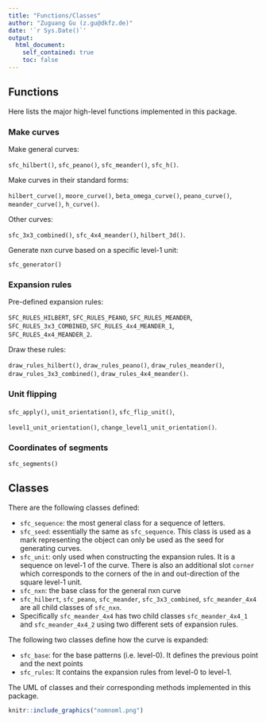 ```yaml
---
title: "Functions/Classes"
author: "Zuguang Gu (z.gu@dkfz.de)"
date: '`r Sys.Date()`'
output: 
  html_document:
    self_contained: true
    toc: false
---
```


## Functions

Here lists the major high-level functions implemented in this package.

### Make curves

Make general curves:

`sfc_hilbert()`, `sfc_peano()`, `sfc_meander()`, `sfc_h()`.

Make curves in their standard forms:

`hilbert_curve()`, `moore_curve()`, `beta_omega_curve()`, `peano_curve()`, `meander_curve()`, 
`h_curve()`.

Other curves:

`sfc_3x3_combined()`, `sfc_4x4_meander()`, `hilbert_3d()`.

Generate nxn curve based on a specific level-1 unit:

`sfc_generator()`

### Expansion rules

Pre-defined expansion rules:

`SFC_RULES_HILBERT`, `SFC_RULES_PEANO`, `SFC_RULES_MEANDER`,
`SFC_RULES_3x3_COMBINED`, `SFC_RULES_4x4_MEANDER_1`, `SFC_RULES_4x4_MEANDER_2`.

Draw these rules:

`draw_rules_hilbert()`, `draw_rules_peano()`, `draw_rules_meander()`,
`draw_rules_3x3_combined()`, `draw_rules_4x4_meander()`.

### Unit flipping

`sfc_apply()`, `unit_orientation()`, `sfc_flip_unit()`,

`level1_unit_orientation()`, `change_level1_unit_orientation()`.


### Coordinates of segments

`sfc_segments()`

## Classes

There are the following classes defined:

- `sfc_sequence`: the most general class for a sequence of letters.
- `sfc_seed`: essentially the same as `sfc_sequence`. This class is used as a mark representing
   the object can only be used as the seed for generating curves.
- `sfc_unit`: only used when constructing the expansion rules. It is a sequence on level-1 of the curve. 
   There is also an additional slot `corner` which corresponds to the corners of the in and out-direction
   of the square level-1 unit.
- `sfc_nxn`: the base class for the general nxn curve
- `sfc_hilbert`, `sfc_peano`, `sfc_meander`, `sfc_3x3_combined`, `sfc_meander_4x4` are all child classes of `sfc_nxn`.
- Specifically `sfc_meander_4x4` has two child classes `sfc_meander_4x4_1` and `sfc_meander_4x4_2` using two different
  sets of expansion rules.

The following two classes define how the curve is expanded:

- `sfc_base`: for the base patterns (i.e. level-0). It defines the previous point and the next points
- `sfc_rules`: It contains the expansion rules from level-0 to level-1.


The UML of classes and their corresponding methods implemented in this package.

<!--

#direction: down
#fill:white
[sfc_sequence || + seq <factor>
                 + rot <integer>
                 + universe <character>
              |  + `\[`()
                 + `\[<-`()
                 + c()
                 + length()
                 + show()
                 + sfc_universe()
                 + sfc_is_compatible()
                 + sfc_segments()
                 + sfc_grob()
                 + plot()
                 + sfc_rotate()
                 + sfc_hflip()
                 + sfc_vflip()
                 + sfc_dflip()
                 + sfc_reverse()
                 + sfc_validate()]

[sfc_base || + letter <character>
             + preceeding <numeric>
             + succeeding <numeric>
             + in_direction <numeric>
             + out_direction <numeric>
             + primary <logical>
             + open <logical>
             + grob <grid::grob> 
          |  + show()
             + plot()
             + sfc_grob()
             + sfc_previous_point()
             + sfc_next_point()
             ]
[sfc_sequence] -> [sfc_unit]

[sfc_unit || + corner <integer>
           | + sfc_flip_unit()]
[sfc_base] o--\> [sfc_rules]
[sfc_unit] o--\> [sfc_rules]
[sfc_rules] o--\> [sfc_nxn]
[sfc_seed] o--\> [sfc_nxn]
[sfc_rules || + rules <a list of sfc_unit>
              + flip <list>
              + universe <character>
              + name <character>
              + bases <a list of sfc_base>
            | + show()
              + sfc_universe()
              + sfc_mode()
              + sfc_expand_by_rules()
              ]
[sfc_nxn || + seed <sfc_seed>
            + rules <sfc_rules>
            + expansion <integer>
            + flip <logical or function>
            + level <integer>
            + n <integer>
         |  + sfc_apply()
            + sfc_level()
            + sfc_mode()
            + show()
            + sfc_flip_unit()
            + sfc_grob()
            + plot()
            + sfc_index()
            + `\[`()
            + sfc_reduce()
            ]
[sfc_hilbert | + sfc_expand()]
[sfc_peano | + sfc_expand()
             + level1_unit_orientation()
             + change_level1_unit_orientation()]
[sfc_meander | + sfc_expand()]
[sfc_4x4_meander || + type <integer>
                 |  + sfc_expand()]
[sfc_3x3_combined || + sfc_expand()]
[sfc_sequence] -> [sfc_nxn]
[sfc_sequence] -> [sfc_seed]
[sfc_nxn] -> [sfc_hilbert]
[sfc_nxn] -> [sfc_peano]
[sfc_nxn] -> [sfc_meander]
[sfc_nxn] -> [sfc_3x3_combined]
[sfc_nxn] -> [sfc_4x4_meander]
[sfc_4x4_meander] -> [sfc_4x4_meander_1]
[sfc_4x4_meander] -> [sfc_4x4_meander_2]
-->

```r
knitr::include_graphics("nomnoml.png")
```

